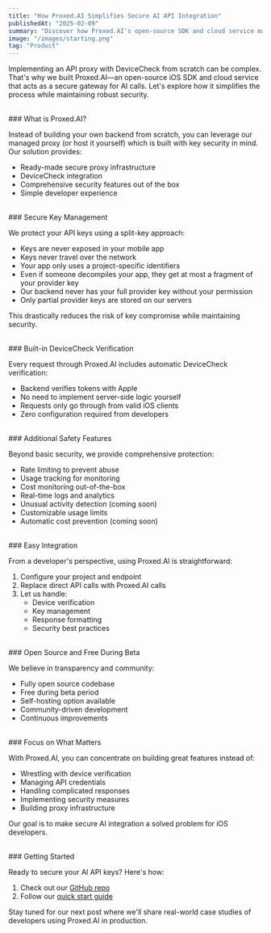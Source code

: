 ```yaml
---
title: "How Proxed.AI Simplifies Secure AI API Integration"
publishedAt: "2025-02-09"
summary: "Discover how Proxed.AI's open-source SDK and cloud service makes protecting AI API keys in iOS apps effortless"
image: "/images/starting.png"
tag: "Product"
---
```


Implementing an API proxy with DeviceCheck from scratch can be complex. That's why we built Proxed.AI—an open-source iOS SDK and cloud service that acts as a secure gateway for AI calls. Let's explore how it simplifies the process while maintaining robust security.

<br />
### What is Proxed.AI?

Instead of building your own backend from scratch, you can leverage our managed proxy (or host it yourself) which is built with key security in mind. Our solution provides:
- Ready-made secure proxy infrastructure
- DeviceCheck integration
- Comprehensive security features out of the box
- Simple developer experience

<br />
### Secure Key Management

We protect your API keys using a split-key approach:
- Keys are never exposed in your mobile app
- Keys never travel over the network
- Your app only uses a project-specific identifiers
- Even if someone decompiles your app, they get at most a fragment of your provider key
- Our backend never has your full provider key without your permission
- Only partial provider keys are stored on our servers

This drastically reduces the risk of key compromise while maintaining security.

<br />
### Built-in DeviceCheck Verification

Every request through Proxed.AI includes automatic DeviceCheck verification:
- Backend verifies tokens with Apple
- No need to implement server-side logic yourself
- Requests only go through from valid iOS clients
- Zero configuration required from developers

<br />
### Additional Safety Features

Beyond basic security, we provide comprehensive protection:
- Rate limiting to prevent abuse
- Usage tracking for monitoring
- Cost monitoring out-of-the-box
- Real-time logs and analytics
- Unusual activity detection (coming soon)
- Customizable usage limits
- Automatic cost prevention (coming soon)

<br />
### Easy Integration

From a developer's perspective, using Proxed.AI is straightforward:
1. Configure your project and endpoint
2. Replace direct API calls with Proxed.AI calls
3. Let us handle:
   - Device verification
   - Key management
   - Response formatting
   - Security best practices

<br />
### Open Source and Free During Beta

We believe in transparency and community:
- Fully open source codebase
- Free during beta period
- Self-hosting option available
- Community-driven development
- Continuous improvements

<br />
### Focus on What Matters

With Proxed.AI, you can concentrate on building great features instead of:
- Wrestling with device verification
- Managing API credentials
- Handling complicated responses
- Implementing security measures
- Building proxy infrastructure

Our goal is to make secure AI integration a solved problem for iOS developers.

<br />
### Getting Started

Ready to secure your AI API keys? Here's how:
1. Check out our [GitHub repo](https://github.com/nech-ai/proxed)
2. Follow our [quick start guide](https://docs.proxed.ai/quickstart)

Stay tuned for our next post where we'll share real-world case studies of developers using Proxed.AI in production.
